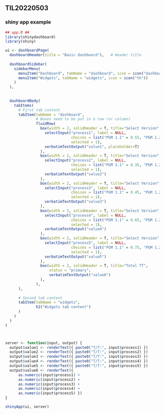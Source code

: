 ## TIL20220503

### shiny app example

```R
## app.R ##
library(shinydashboard)
library(shiny)

ui <- dashboardPage(
  dashboardHeader(title = "Basic dashboard"),   # Header title
  
  dashboardSidebar(
    sidebarMenu(
      menuItem("Dashboard", tabName = "dashboard", icon = icon("dashboard")),
      menuItem("Widgets", tabName = "widgets", icon = icon("th"))
    )
  ),
  
  
  dashboardBody(
    tabItems(
      # First tab content
      tabItem(tabName = "dashboard",
              # Boxes need to be put in a row (or column)
              fluidRow(
                box(width = 2, solidHeader = T, title="Select Version",
                  selectInput("process1", label = NULL,
                              choices = list("PGM 1.1" = 0.55, "PGM 1.2" = 0.57, "PGM 1.3" = 0.52), 
                              selected = 1),
                  verbatimTextOutput("value1", placeholder=T)
                ),
                box(width = 2, solidHeader = T, title="Select Version",
                  selectInput("process2", label = NULL, 
                              choices = list("PGM 1.1" = 0.35, "PGM 1.2" = 0.37, "PGM 1.3" = 0.32), 
                              selected = 1),
                  verbatimTextOutput("value2")
                ),
                box(width = 2, solidHeader = T, title="Select Version",
                  selectInput("process3", label = NULL, 
                              choices = list("PGM 1.1" = 0.45, "PGM 1.2" = 0.47, "PGM 1.3" = 0.42), 
                              selected = 1),
                  verbatimTextOutput("value3")
                ),
                box(width = 2, solidHeader = T, title="Select Version",
                  selectInput("process4", label = NULL, 
                              choices = list("PGM 1.1" = 0.65, "PGM 1.2" = 0.67, "PGM 1.3" = 0.62), 
                              selected = 1),
                  verbatimTextOutput("value4")
                ),
                box(width = 2, solidHeader = T, title="Select Version",
                  selectInput("process5", label = NULL, 
                              choices = list("PGM 1.1" = 0.75, "PGM 1.2" = 0.77, "PGM 1.3" = 0.72), 
                              selected = 1),
                  verbatimTextOutput("value5")
                ),
                box(width = 2, solidHeader = T, title="Total TT",
                    status = "primary",
                    verbatimTextOutput("value6")
                ),
              ),
      ),
      
      # Second tab content
      tabItem(tabName = "widgets",
              h2("Widgets tab content")
      )
    )
  )
)



server <- function(input, output) {
  output$value1 <- renderText({ paste0("T/T:", input$process1) })
  output$value2 <- renderText({ paste0("T/T:", input$process2) })
  output$value3 <- renderText({ paste0("T/T:", input$process3) })
  output$value4 <- renderText({ paste0("T/T:", input$process4) })
  output$value5 <- renderText({ paste0("T/T:", input$process5) })
  output$value6 <- renderText({ 
      as.numeric(input$process1) + 
      as.numeric(input$process2) + 
      as.numeric(input$process3) + 
      as.numeric(input$process4) + 
      as.numeric(input$process5) })
}

shinyApp(ui, server)

```

